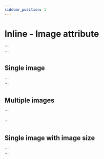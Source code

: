 ```yaml
---
sidebar_position: 1
---
```


# Inline - Image attribute


<LiveEditor>
  ```
  <div>
    <img class="aspect-video object-cover" data-bind="image" />
  </div>
  ```
</LiveEditor>

## Single image

<CodeExample>
  ```
  <div>
    <img class="aspect-video object-cover" data-bind="image" />
  </div>
  ```
</CodeExample>

## Multiple images

<CodeExample>
  ```
  <div class="flex flex-row gap-x-4">
    <img class="aspect-video object-cover" data-bind="image_1" />
    <img class="aspect-video object-cover" data-bind="image_2" />
  </div>
  ```
</CodeExample>

## Single image with image size

<CodeExample>
  ```
  <div>
    <img
      class="aspect-video object-cover"
      data-bind="image"
      data-image-size="medium"
    />
  </div>
  ```
</CodeExample>
